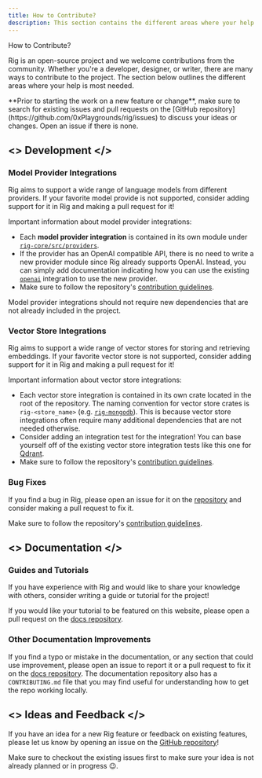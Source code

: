 ```yaml
---
title: How to Contribute?
description: This section contains the different areas where your help is most needed.
---
```




<div className="section-title">How to Contribute?</div>

Rig is an open-source project and we welcome contributions from the community.
Whether you're a developer, designer, or writer, there are many ways to contribute to the project.
The section below outlines the different areas where your help is most needed.

<Callout type="info" emoji="👋">
  **Prior to starting the work on a new feature or change**, make sure to search
  for existing issues and pull requests on the [GitHub
  repository](https://github.com/0xPlaygrounds/rig/issues) to discuss your ideas
  or changes. Open an issue if there is none.
</Callout>

## <><Hammer style={section_icon}/> Development </>

### Model Provider Integrations

Rig aims to support a wide range of language models from different providers.
If your favorite model provide is not supported, consider adding support for it in Rig and making a pull request for it!

Important information about model provider integrations:

- Each **model provider integration** is contained in its own module under [`rig-core/src/providers`](https://github.com/0xPlaygrounds/rig/tree/main/rig-core/src/providers).
- If the provider has an OpenAI compatible API, there is no need to write a new provider module since Rig already supports OpenAI.
Instead, you can simply add documentation indicating how you can use the existing [`openai`](https://github.com/0xPlaygrounds/rig/blob/main/rig-core/src/providers/openai.rs) integration to use the new provider.
- Make sure to follow the repository's [contribution guidelines](https://github.com/0xPlaygrounds/rig/blob/main/CONTRIBUTING.md).

<Callout type="warning" emoji="⚠️">
Model provider integrations should not require new dependencies that are not already included in the project.
</Callout>

### Vector Store Integrations
Rig aims to support a wide range of vector stores for storing and retrieving embeddings.
If your favorite vector store is not supported, consider adding support for it in Rig and making a pull request for it!

Important information about vector store integrations:
- Each vector store integration is contained in its own crate located in the root of the repository.
The naming convention for vector store crates is `rig-<store_name>` (e.g. [`rig-mongodb`](https://github.com/0xPlaygrounds/rig/tree/main/rig-mongodb)).
This is because vector store integrations often require many additional dependencies that are not needed otherwise.
- Consider adding an integration test for the integration! You can base yourself off of the existing vector store integration tests like this one for [Qdrant](https://github.com/0xPlaygrounds/rig/blob/main/rig-qdrant/tests/integration_tests.rs).
- Make sure to follow the repository's [contribution guidelines](https://github.com/0xPlaygrounds/rig/blob/main/CONTRIBUTING.md).

### Bug Fixes

If you find a bug in Rig, please open an issue for it on the [repository](https://github.com/0xPlaygrounds/rig/issues) and consider making a pull request to fix it.

Make sure to follow the repository's [contribution guidelines](https://github.com/0xPlaygrounds/rig/blob/main/CONTRIBUTING.md).

## <><Book style={section_icon}/> Documentation </>

### Guides and Tutorials

If you have experience with Rig and would like to share your knowledge with others, consider writing a guide or tutorial for the project!

If you would like your tutorial to be featured on this website, please open a pull request on the [docs repository](https://github.com/0xPlaygrounds/rig-docs).

### Other Documentation Improvements
If you find a typo or mistake in the documentation, or any section that could use improvement, please open an issue to report it or a pull request to fix it on the [docs repository](https://github.com/0xPlaygrounds/rig-docs). The documentation repository also has a `CONTRIBUTING.md` file that you may find useful for understanding how to get the repo working locally.

## <><Lightbulb style={section_icon}/> Ideas and Feedback </>

If you have an idea for a new Rig feature or feedback on existing features, please let us know by opening an issue on the [GitHub repository](https://github.com/0xPlaygrounds/rig/issues)!

Make sure to checkout the existing issues first to make sure your idea is not already planned or in progress 😉.
